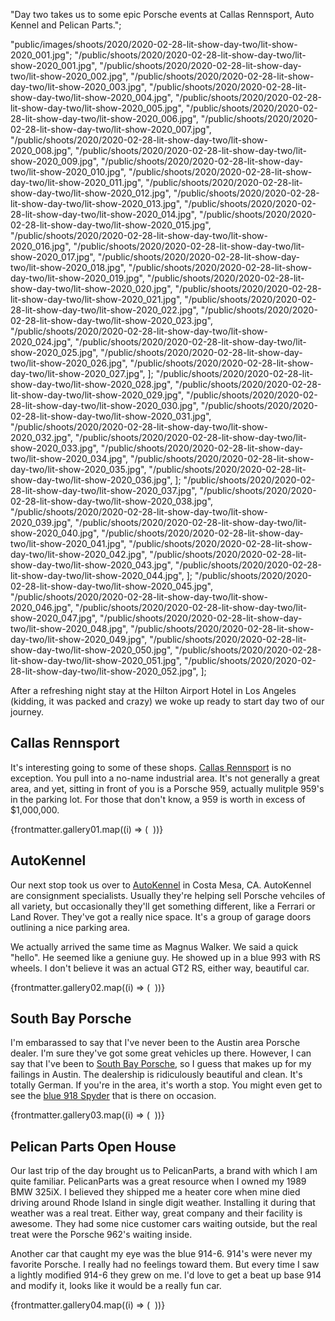 
  "Day two takes us to some epic Porsche events at Callas Rennsport, Auto Kennel and Pelican Parts.";

  "public/images/shoots/2020/2020-02-28-lit-show-day-two/lit-show-2020_001.jpg";
  "/public/shoots/2020/2020-02-28-lit-show-day-two/lit-show-2020_001.jpg",
  "/public/shoots/2020/2020-02-28-lit-show-day-two/lit-show-2020_002.jpg",
  "/public/shoots/2020/2020-02-28-lit-show-day-two/lit-show-2020_003.jpg",
  "/public/shoots/2020/2020-02-28-lit-show-day-two/lit-show-2020_004.jpg",
  "/public/shoots/2020/2020-02-28-lit-show-day-two/lit-show-2020_005.jpg",
  "/public/shoots/2020/2020-02-28-lit-show-day-two/lit-show-2020_006.jpg",
  "/public/shoots/2020/2020-02-28-lit-show-day-two/lit-show-2020_007.jpg",
  "/public/shoots/2020/2020-02-28-lit-show-day-two/lit-show-2020_008.jpg",
  "/public/shoots/2020/2020-02-28-lit-show-day-two/lit-show-2020_009.jpg",
  "/public/shoots/2020/2020-02-28-lit-show-day-two/lit-show-2020_010.jpg",
  "/public/shoots/2020/2020-02-28-lit-show-day-two/lit-show-2020_011.jpg",
  "/public/shoots/2020/2020-02-28-lit-show-day-two/lit-show-2020_012.jpg",
  "/public/shoots/2020/2020-02-28-lit-show-day-two/lit-show-2020_013.jpg",
  "/public/shoots/2020/2020-02-28-lit-show-day-two/lit-show-2020_014.jpg",
  "/public/shoots/2020/2020-02-28-lit-show-day-two/lit-show-2020_015.jpg",
  "/public/shoots/2020/2020-02-28-lit-show-day-two/lit-show-2020_016.jpg",
  "/public/shoots/2020/2020-02-28-lit-show-day-two/lit-show-2020_017.jpg",
  "/public/shoots/2020/2020-02-28-lit-show-day-two/lit-show-2020_018.jpg",
  "/public/shoots/2020/2020-02-28-lit-show-day-two/lit-show-2020_019.jpg",
  "/public/shoots/2020/2020-02-28-lit-show-day-two/lit-show-2020_020.jpg",
  "/public/shoots/2020/2020-02-28-lit-show-day-two/lit-show-2020_021.jpg",
  "/public/shoots/2020/2020-02-28-lit-show-day-two/lit-show-2020_022.jpg",
  "/public/shoots/2020/2020-02-28-lit-show-day-two/lit-show-2020_023.jpg",
  "/public/shoots/2020/2020-02-28-lit-show-day-two/lit-show-2020_024.jpg",
  "/public/shoots/2020/2020-02-28-lit-show-day-two/lit-show-2020_025.jpg",
  "/public/shoots/2020/2020-02-28-lit-show-day-two/lit-show-2020_026.jpg",
  "/public/shoots/2020/2020-02-28-lit-show-day-two/lit-show-2020_027.jpg",
];
  "/public/shoots/2020/2020-02-28-lit-show-day-two/lit-show-2020_028.jpg",
  "/public/shoots/2020/2020-02-28-lit-show-day-two/lit-show-2020_029.jpg",
  "/public/shoots/2020/2020-02-28-lit-show-day-two/lit-show-2020_030.jpg",
  "/public/shoots/2020/2020-02-28-lit-show-day-two/lit-show-2020_031.jpg",
  "/public/shoots/2020/2020-02-28-lit-show-day-two/lit-show-2020_032.jpg",
  "/public/shoots/2020/2020-02-28-lit-show-day-two/lit-show-2020_033.jpg",
  "/public/shoots/2020/2020-02-28-lit-show-day-two/lit-show-2020_034.jpg",
  "/public/shoots/2020/2020-02-28-lit-show-day-two/lit-show-2020_035.jpg",
  "/public/shoots/2020/2020-02-28-lit-show-day-two/lit-show-2020_036.jpg",
];
  "/public/shoots/2020/2020-02-28-lit-show-day-two/lit-show-2020_037.jpg",
  "/public/shoots/2020/2020-02-28-lit-show-day-two/lit-show-2020_038.jpg",
  "/public/shoots/2020/2020-02-28-lit-show-day-two/lit-show-2020_039.jpg",
  "/public/shoots/2020/2020-02-28-lit-show-day-two/lit-show-2020_040.jpg",
  "/public/shoots/2020/2020-02-28-lit-show-day-two/lit-show-2020_041.jpg",
  "/public/shoots/2020/2020-02-28-lit-show-day-two/lit-show-2020_042.jpg",
  "/public/shoots/2020/2020-02-28-lit-show-day-two/lit-show-2020_043.jpg",
  "/public/shoots/2020/2020-02-28-lit-show-day-two/lit-show-2020_044.jpg",
];
  "/public/shoots/2020/2020-02-28-lit-show-day-two/lit-show-2020_045.jpg",
  "/public/shoots/2020/2020-02-28-lit-show-day-two/lit-show-2020_046.jpg",
  "/public/shoots/2020/2020-02-28-lit-show-day-two/lit-show-2020_047.jpg",
  "/public/shoots/2020/2020-02-28-lit-show-day-two/lit-show-2020_048.jpg",
  "/public/shoots/2020/2020-02-28-lit-show-day-two/lit-show-2020_049.jpg",
  "/public/shoots/2020/2020-02-28-lit-show-day-two/lit-show-2020_050.jpg",
  "/public/shoots/2020/2020-02-28-lit-show-day-two/lit-show-2020_051.jpg",
  "/public/shoots/2020/2020-02-28-lit-show-day-two/lit-show-2020_052.jpg",
];

After a refreshing night stay at the Hilton Airport Hotel in Los Angeles (kidding, it was packed and crazy) we woke up ready to start day two of our journey.

## Callas Rennsport

It's interesting going to some of these shops. [Callas Rennsport](https://www.callasrennsport.com/) is no exception. You pull into a no-name industrial area. It's not generally a great area, and yet, sitting in front of you is a Porsche 959, actually mulitple 959's in the parking lot. For those that don't know, a 959 is worth in excess of $1,000,000.

<div class="gallery">
  {frontmatter.gallery01.map((i) => (
    <Gallery file={i}>
      <Image file={i} sizes="(min-width: 1024px) 800px, 100vw" />
    </Gallery>
  ))}
</div>

## AutoKennel

Our next stop took us over to [AutoKennel](https://autokennel.com/) in Costa Mesa, CA. AutoKennel are consignment specialists. Usually they're helping sell Porsche vehciles of all variety, but occasionally they'll get something different, like a Ferrari or Land Rover. They've got a really nice space. It's a group of garage doors outlining a nice parking area.

We actually arrived the same time as Magnus Walker. We said a quick "hello". He seemed like a geniune guy. He showed up in a blue 993 with RS wheels. I don't believe it was an actual GT2 RS, either way, beautiful car.

<div class="gallery">
  {frontmatter.gallery02.map((i) => (
    <Gallery file={i}>
      <Image file={i} sizes="(min-width: 1024px) 800px, 100vw" />
    </Gallery>
  ))}
</div>

## South Bay Porsche

I'm embarassed to say that I've never been to the Austin area Porsche dealer. I'm sure they've got some great vehicles up there. However, I can say that I've been to [South Bay Porsche](https://www.porschesouthbay.com/), so I guess that makes up for my failings in Austin. The dealership is ridiculously beautiful and clean. It's totally German. If you're in the area, it's worth a stop. You might even get to see the [blue 918 Spyder](https://www.google.com/maps/place/Porsche+South+Bay/@33.899252,-118.3719878,3a,91.2y,90t/data=!3m8!1e2!3m6!1sAF1QipOf61b3wqAYxE4FzwpaDnv6tW4xnDLVMYIR2A3M!2e10!3e12!6shttps:%2F%2Flh5.googleusercontent.com%2Fp%2FAF1QipOf61b3wqAYxE4FzwpaDnv6tW4xnDLVMYIR2A3M%3Dw203-h135-k-no!7i1200!8i800!4m5!3m4!1s0x80dd4a56efd17825:0xa4516fa00e7a781a!8m2!3d33.898877!4d-118.371598) that is there on occasion.

<div class="gallery">
  {frontmatter.gallery03.map((i) => (
    <Gallery file={i}>
      <Image file={i} sizes="(min-width: 1024px) 800px, 100vw" />
    </Gallery>
  ))}
</div>

## Pelican Parts Open House

Our last trip of the day brought us to PelicanParts, a brand with which I am quite familiar. PelicanParts was a great resource when I owned my 1989 BMW 325iX. I believed they shipped me a heater core when mine died driving around Rhode Island in single digit weather. Installing it during that weather was a real treat. Either way, great company and their facility is awesome. They had some nice customer cars waiting outside, but the real treat were the Porsche 962's waiting inside.

Another car that caught my eye was the blue 914-6. 914's were never my favorite Porsche. I really had no feelings toward them. But every time I saw a lightly modified 914-6 they grew on me. I'd love to get a beat up base 914 and modify it, looks like it would be a really fun car.

<div class="gallery">
  {frontmatter.gallery04.map((i) => (
    <Gallery file={i}>
      <Image file={i} sizes="(min-width: 1024px) 800px, 100vw" />
    </Gallery>
  ))}
</div>
